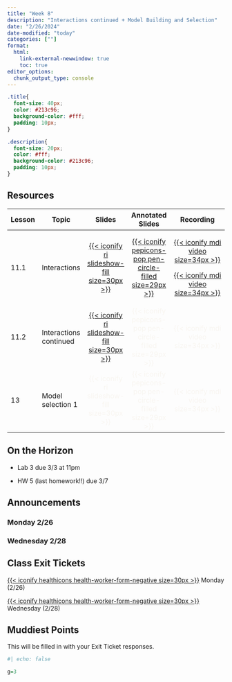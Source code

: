 ```yaml
---
title: "Week 8"
description: "Interactions continued + Model Building and Selection"
date: "2/26/2024"
date-modified: "today"
categories: [""]
format: 
  html:
    link-external-newwindow: true
    toc: true
editor_options: 
  chunk_output_type: console
---
```


```css
.title{
  font-size: 40px;
  color: #213c96;
  background-color: #fff;
  padding: 10px;
}

.description{
  font-size: 20px;
  color: #fff;
  background-color: #213c96;
  padding: 10px;
}
```

## Resources

+------------+------------------------+--------------------------------------------------------------------------------------------------------+-----------------------------------------------------------------------------------------------------------------------------+--------------------------------------------------------------------------------------------------------------------------------------------------------------------------------------------------------------------------------------------------------------------------------------------------------------------------------------------------------------------------------------+
| Lesson     | Topic                  | Slides                                                                                                 | Annotated Slides                                                                                                            | Recording                                                                                                                                                                                                                                                                                                                                                                            |
+============+========================+:======================================================================================================:+:===========================================================================================================================:+:====================================================================================================================================================================================================================================================================================================================================================================================:+
| 11.1       | Interactions           | [[{{< iconify ri slideshow-fill size=30px >}}](/slides/11_Interactions.qmd)]{style="color:#f8f5f0;"}   | [[{{< iconify pepicons-pop pen-circle-filled size=29px >}}](/slides_annotated/11_Interactions.pdf)]{style="color:#f8f5f0;"} | [[{{< iconify mdi video size=34px >}}](https://ohsuitg-my.sharepoint.com/personal/wakim_ohsu_edu/_layouts/15/stream.aspx?id=%2Fpersonal%2Fwakim%5Fohsu%5Fedu%2FDocuments%2FTeaching%2FClasses%2FW2024%5FBSTA%5F512%5F612%2FStudent%5Ffiles%2FRecordings%2F11%5FInteractions%5F1%2Emp4&referrer=StreamWebApp%2EWeb&referrerScenario=AddressBarCopied%2Eview)]{style="color:#f8f5f0;"} |
|            |                        |                                                                                                        |                                                                                                                             |                                                                                                                                                                                                                                                                                                                                                                                      |
|            |                        |                                                                                                        |                                                                                                                             | [[{{< iconify mdi video size=34px >}}](https://ohsuitg-my.sharepoint.com/personal/wakim_ohsu_edu/_layouts/15/stream.aspx?id=%2Fpersonal%2Fwakim%5Fohsu%5Fedu%2FDocuments%2FTeaching%2FClasses%2FW2024%5FBSTA%5F512%5F612%2FStudent%5Ffiles%2FRecordings%2F11%5FInteractions%5F2%2Emp4&referrer=StreamWebApp%2EWeb&referrerScenario=AddressBarCopied%2Eview)]{style="color:#f8f5f0;"} |
+------------+------------------------+--------------------------------------------------------------------------------------------------------+-----------------------------------------------------------------------------------------------------------------------------+--------------------------------------------------------------------------------------------------------------------------------------------------------------------------------------------------------------------------------------------------------------------------------------------------------------------------------------------------------------------------------------+
| 11.2       | Interactions continued | [[{{< iconify ri slideshow-fill size=30px >}}](/slides/11_Interactions_2.qmd)]{style="color:#f8f5f0;"} | [{{< iconify pepicons-pop pen-circle-filled size=29px >}}]{style="color:#f8f5f0;"}                                          | [{{< iconify mdi video size=34px >}}]{style="color:#f8f5f0;"}                                                                                                                                                                                                                                                                                                                        |
+------------+------------------------+--------------------------------------------------------------------------------------------------------+-----------------------------------------------------------------------------------------------------------------------------+--------------------------------------------------------------------------------------------------------------------------------------------------------------------------------------------------------------------------------------------------------------------------------------------------------------------------------------------------------------------------------------+
| 13         | Model selection 1      | [{{< iconify ri slideshow-fill size=30px >}}]{style="color:#f8f5f0;"}                                  | [{{< iconify pepicons-pop pen-circle-filled size=29px >}}]{style="color:#f8f5f0;"}                                          | [{{< iconify mdi video size=34px >}}]{style="color:#f8f5f0;"}                                                                                                                                                                                                                                                                                                                        |
+------------+------------------------+--------------------------------------------------------------------------------------------------------+-----------------------------------------------------------------------------------------------------------------------------+--------------------------------------------------------------------------------------------------------------------------------------------------------------------------------------------------------------------------------------------------------------------------------------------------------------------------------------------------------------------------------------+

## On the Horizon

-   Lab 3 due 3/3 at 11pm

-   HW 5 (last homework!!) due 3/7

## Announcements

### Monday 2/26

### Wednesday 2/28

## Class Exit Tickets

[[{{< iconify healthicons health-worker-form-negative size=30px >}}](https://forms.office.com/Pages/ResponsePage.aspx?id=V3lz4rj6fk2U9pvWr59xWFMopmPUjRtDiHLswhgacNhUREZLTkxLUUlBNk4wODRKRkNCQk1HVzRKNi4u)]{style="color:#f8f5f0;"} Monday (2/26)

[[{{< iconify healthicons health-worker-form-negative size=30px >}}](https://forms.office.com/Pages/ResponsePage.aspx?id=V3lz4rj6fk2U9pvWr59xWFMopmPUjRtDiHLswhgacNhUQU9ZNzY0NEs4TEVVRFZVU1FHMTJGSEFXOC4u)]{style="color:#f8f5f0;"} Wednesday (2/28)

## Muddiest Points

This will be filled in with your Exit Ticket responses.

```r
#| echo: false

g=3
```

